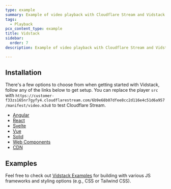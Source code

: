 ```yaml
---
type: example
summary: Example of video playback with Cloudflare Stream and Vidstack
tags:
  - Playback
pcx_content_type: example
title: Vidstack
sidebar:
  order: 7
description: Example of video playback with Cloudflare Stream and Vidstack

---
```


## Installation

There's a few options to choose from when getting started with Vidstack, follow any of the links
below to get setup. You can replace the player `src` with `https://customer-f33zs165nr7gyfy4.cloudflarestream.com/6b9e68b07dfee8cc2d116e4c51d6a957/manifest/video.m3u8` to test Cloudflare Stream.

* [Angular](https://www.vidstack.io/docs/player/getting-started/installation/angular?provider=video)
* [React](https://www.vidstack.io/docs/player/getting-started/installation/react?provider=video)
* [Svelte](https://www.vidstack.io/docs/player/getting-started/installation/svelte?provider=video)
* [Vue](https://www.vidstack.io/docs/player/getting-started/installation/vue?provider=video)
* [Solid](https://www.vidstack.io/docs/player/getting-started/installation/solid?provider=video)
* [Web Components](https://www.vidstack.io/docs/player/getting-started/installation/web-components?provider=video)
* [CDN](https://www.vidstack.io/docs/player/getting-started/installation/cdn?provider=video)

## Examples

Feel free to check out [Vidstack Examples](https://github.com/vidstack/examples) for
building with various JS frameworks and styling options (e.g., CSS or Tailwind CSS).
